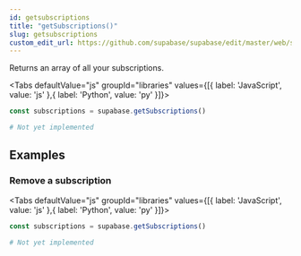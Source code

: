 ```yaml
---
id: getsubscriptions
title: "getSubscriptions()"
slug: getsubscriptions
custom_edit_url: https://github.com/supabase/supabase/edit/master/web/spec/supabase.yml
---
```



Returns an array of all your subscriptions.

<Tabs
  defaultValue="js"
  groupId="libraries"
  values={[{ label: 'JavaScript', value: 'js' },{ label: 'Python', value: 'py' }]}>

<TabItem value="js">

```js
const subscriptions = supabase.getSubscriptions()
```


</TabItem>
<TabItem value="py">

```py
# Not yet implemented
```


</TabItem>

</Tabs>

















## Examples

### Remove a subscription



<Tabs
  defaultValue="js"
  groupId="libraries"
  values={[{ label: 'JavaScript', value: 'js' },{ label: 'Python', value: 'py' }]}>

<TabItem value="js">

```js
const subscriptions = supabase.getSubscriptions()
```


</TabItem>
<TabItem value="py">

```py
# Not yet implemented
```


</TabItem>

</Tabs>